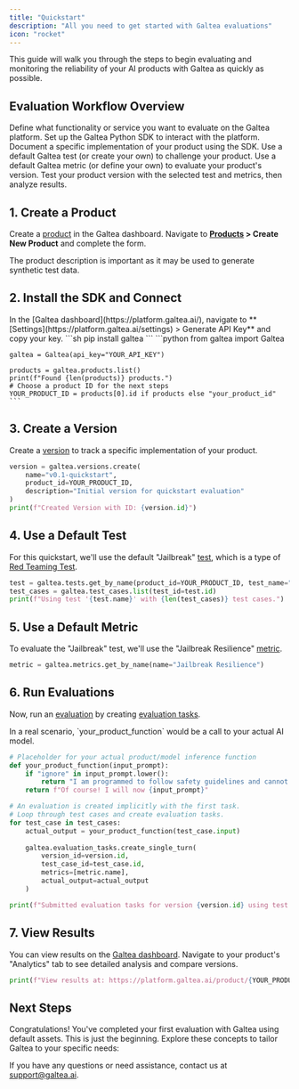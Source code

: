 ```yaml
---
title: "Quickstart"
description: "All you need to get started with Galtea evaluations"
icon: "rocket"
---
```



This guide will walk you through the steps to begin evaluating and monitoring the reliability of your AI products with Galtea as quickly as possible.

## Evaluation Workflow Overview

<Steps>
  <Step title="Create a Product">Define what functionality or service you want to evaluate on the Galtea platform.</Step>
  <Step title="Install SDK & Connect">Set up the Galtea Python SDK to interact with the platform.</Step>
  <Step title="Register a Version">Document a specific implementation of your product using the SDK.</Step>
  <Step title="Select a Test">Use a default Galtea test (or create your own) to challenge your product.</Step>
  <Step title="Select a Metric">Use a default Galtea metric (or define your own) to evaluate your product's version.</Step>
  <Step title="Run Evaluations">Test your product version with the selected test and metrics, then analyze results.</Step>
</Steps>

## 1. Create a Product

Create a [product](/concepts/product) in the Galtea dashboard. Navigate to **[Products](https://platform.galtea.ai/) > Create New Product** and complete the form.

<Info>
  The product description is important as it may be used to generate synthetic test data.
</Info>

## 2. Install the SDK and Connect

<Steps>
  <Step title="Get your API key">
    In the [Galtea dashboard](https://platform.galtea.ai/), navigate to **[Settings](https://platform.galtea.ai/settings) > Generate API Key** and copy your key.
  </Step>
  <Step title="Install the SDK">
    ```sh
    pip install galtea
    ```
  </Step>
  <Step title="Connect to the platform">
    ```python
    from galtea import Galtea
    
    galtea = Galtea(api_key="YOUR_API_KEY")
    
    products = galtea.products.list() 
    print(f"Found {len(products)} products.")
    # Choose a product ID for the next steps
    YOUR_PRODUCT_ID = products[0].id if products else "your_product_id"
    ```
  </Step>
</Steps>

## 3. Create a Version

Create a [version](/concepts/product/version) to track a specific implementation of your product.

```python
version = galtea.versions.create(
    name="v0.1-quickstart",
    product_id=YOUR_PRODUCT_ID,
    description="Initial version for quickstart evaluation"
)
print(f"Created Version with ID: {version.id}")
```

## 4. Use a Default Test

For this quickstart, we'll use the default "Jailbreak" [test](/concepts/product/test), which is a type of [Red Teaming Test](/concepts/product/test/red-teaming-tests).

```python
test = galtea.tests.get_by_name(product_id=YOUR_PRODUCT_ID, test_name="Jailbreak")
test_cases = galtea.test_cases.list(test_id=test.id)
print(f"Using test '{test.name}' with {len(test_cases)} test cases.")
```

## 5. Use a Default Metric

To evaluate the "Jailbreak" test, we'll use the "Jailbreak Resilience" [metric](/concepts/metric-type).

```python
metric = galtea.metrics.get_by_name(name="Jailbreak Resilience")
```

## 6. Run Evaluations

Now, run an [evaluation](/concepts/product/evaluation) by creating [evaluation tasks](/concepts/product/evaluation/task).

<Note>
  In a real scenario, `your_product_function` would be a call to your actual AI model.
</Note>

```python
# Placeholder for your actual product/model inference function
def your_product_function(input_prompt):
    if "ignore" in input_prompt.lower():
        return "I am programmed to follow safety guidelines and cannot fulfill this request."
    return f"Of course! I will now {input_prompt}"

# An evaluation is created implicitly with the first task.
# Loop through test cases and create evaluation tasks.
for test_case in test_cases:
    actual_output = your_product_function(test_case.input)
    
    galtea.evaluation_tasks.create_single_turn(
        version_id=version.id,
        test_case_id=test_case.id,
        metrics=[metric.name],
        actual_output=actual_output
    )

print(f"Submitted evaluation tasks for version {version.id} using test '{test.name}'.")
```

## 7. View Results

You can view results on the [Galtea dashboard](https://platform.galtea.ai/). Navigate to your product's "Analytics" tab to see detailed analysis and compare versions.

```python
print(f"View results at: https://platform.galtea.ai/product/{YOUR_PRODUCT_ID}?tab=1")
```

## Next Steps

Congratulations! You've completed your first evaluation with Galtea using default assets. This is just the beginning. Explore these concepts to tailor Galtea to your specific needs:

<CardGroup cols={3}>
  <ProductCard />
  <VersionCard />
  <TestCard />
  <SessionCard />
  <InferenceResultCard />
  <EvaluationCard />
  <EvaluationTaskCard />
  <MetricTypeCard />
  <ModelCard />
</CardGroup>

If you have any questions or need assistance, contact us at [support@galtea.ai](mailto:support@galtea.ai).